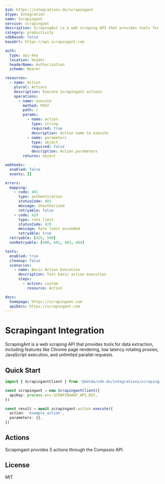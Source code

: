 ```yaml
---
$id: https://integrations.do/scrapingant
$type: Integration
name: Scrapingant
service: scrapingant
description: ScrapingAnt is a web scraping API that provides tools for data extraction, including features like Chrome page rendering, low latency rotating proxies, JavaScript execution, and unlimited parallel requests.
category: productivity
sdkBased: false
baseUrl: https://api.scrapingant.com

auth:
  type: api-key
  location: header
  headerName: Authorization
  scheme: Bearer

resources:
  - name: Action
    plural: Actions
    description: Execute Scrapingant actions
    operations:
      - name: execute
        method: POST
        path: /
        params:
          - name: action
            type: string
            required: true
            description: Action name to execute
          - name: parameters
            type: object
            required: false
            description: Action parameters
        returns: object

webhooks:
  enabled: false
  events: []

errors:
  mapping:
    - code: 401
      type: authentication
      statusCode: 401
      message: Unauthorized
      retryable: false
    - code: 429
      type: rate_limit
      statusCode: 429
      message: Rate limit exceeded
      retryable: true
  retryable: [429, 500]
  nonRetryable: [400, 401, 403, 404]

tests:
  enabled: true
  cleanup: false
  scenarios:
    - name: Basic Action Execution
      description: Test basic action execution
      steps:
        - action: custom
          resource: Action

docs:
  homepage: https://scrapingant.com
  apiDocs: https://scrapingant.com
---
```


# Scrapingant Integration

ScrapingAnt is a web scraping API that provides tools for data extraction, including features like Chrome page rendering, low latency rotating proxies, JavaScript execution, and unlimited parallel requests.

## Quick Start

```typescript
import { ScrapingantClient } from '@dotdo/sdk.do/integrations/scrapingant'

const scrapingant = new ScrapingantClient({
  apiKey: process.env.SCRAPINGANT_API_KEY,
})

const result = await scrapingant.action.execute({
  action: 'example_action',
  parameters: {},
})
```

## Actions

Scrapingant provides 5 actions through the Composio API.

## License

MIT

